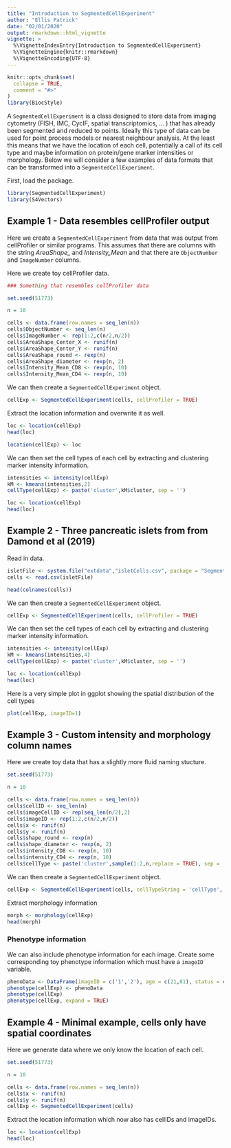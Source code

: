 ```yaml
---
title: "Introduction to SegmentedCellExperiment"
author: "Ellis Patrick"
date: "02/01/2020"
output: rmarkdown::html_vignette
vignette: >
  %\VignetteIndexEntry{Introduction to SegmentedCellExperiment}
  %\VignetteEngine{knitr::rmarkdown}
  %\VignetteEncoding{UTF-8}
---
```




```r
knitr::opts_chunk$set(
  collapse = TRUE,
  comment = "#>"
)
library(BiocStyle)
```

A `SegmentedCellExperiment` is a class designed to store data from imaging cytometry (FISH, IMC, CycIF, spatial transcriptomics, ... ) that has already been segmented and reduced to points. Ideally this type of data can be used for point process models or nearest neighbour analysis. At the least this means that we have the location of each cell, potentially a call of its cell type and maybe information on protein/gene marker intensities or morphology. Below we will consider a few examples of data formats that can be transformed into a `SegmentedCellExperiment`.


First, load the package.


```r
library(SegmentedCellExperiment)
library(S4Vectors)
```


## Example 1 - Data resembles cellProfiler output

Here we create a `SegmentedCellExperiment` from data that was output from cellProfiler or similar programs. This assumes that there are columns with the string *AreaShape_* and *Intensity_Mean* and that there are `ObjectNumber` and `ImageNumber` columns.

Here we create toy cellProfiler data.

```r

### Something that resembles cellProfiler data

set.seed(51773)

n = 10

cells <- data.frame(row.names = seq_len(n))
cells$ObjectNumber <- seq_len(n)
cells$ImageNumber <- rep(1:2,c(n/2,n/2))
cells$AreaShape_Center_X <- runif(n)
cells$AreaShape_Center_Y <- runif(n)
cells$AreaShape_round <- rexp(n)
cells$AreaShape_diameter <- rexp(n, 2)
cells$Intensity_Mean_CD8 <- rexp(n, 10)
cells$Intensity_Mean_CD4 <- rexp(n, 10)

```


We can then create a `SegmentedCellExperiment` object.

```r
cellExp <- SegmentedCellExperiment(cells, cellProfiler = TRUE)
```

Extract the location information and overwrite it as well.

```r
loc <- location(cellExp)
head(loc)

location(cellExp) <- loc
```

We can then set the cell types of each cell by extracting and clustering marker intensity information.


```r
intensities <- intensity(cellExp)
kM <- kmeans(intensities,2)
cellType(cellExp) <- paste('cluster',kM$cluster, sep = '')

loc <- location(cellExp)
head(loc)
```


## Example 2 - Three pancreatic islets from from Damond et al (2019)

Read in data.

```r
isletFile <- system.file("extdata","isletCells.csv", package = "SegmentedCellExperiment")
cells <- read.csv(isletFile)

head(colnames(cells))

```

We can then create a `SegmentedCellExperiment` object.

```r
cellExp <- SegmentedCellExperiment(cells, cellProfiler = TRUE)
```



We can then set the cell types of each cell by extracting and clustering marker intensity information.

```r
intensities <- intensity(cellExp)
kM <- kmeans(intensities,4)
cellType(cellExp) <- paste('cluster',kM$cluster, sep = '')

loc <- location(cellExp)
head(loc)
```



Here is a very simple plot in ggplot showing the spatial distribution of the cell types

```r
plot(cellExp, imageID=1)
```



## Example 3 - Custom intensity and morphology column names

Here we create toy data that has a slightly more fluid naming stucture.

```r
set.seed(51773)

n = 10

cells <- data.frame(row.names = seq_len(n))
cells$cellID <- seq_len(n)
cells$imageCellID <- rep(seq_len(n/2),2)
cells$imageID <- rep(1:2,c(n/2,n/2))
cells$x <- runif(n)
cells$y <- runif(n)
cells$shape_round <- rexp(n)
cells$shape_diameter <- rexp(n, 2)
cells$intensity_CD8 <- rexp(n, 10)
cells$intensity_CD4 <- rexp(n, 10)
cells$cellType <- paste('cluster',sample(1:2,n,replace = TRUE), sep = '_')

```

We can then create a `SegmentedCellExperiment` object.

```r

cellExp <- SegmentedCellExperiment(cells, cellTypeString = 'cellType', intensityString = 'intensity_', morphologyString = 'shape_')

```

Extract morphology information

```r
morph <- morphology(cellExp)
head(morph)

```


### Phenotype information

We can also include phenotype information for each image. Create some corresponding toy phenotype information which must have a `imageID` variable. 

```r
phenoData <- DataFrame(imageID = c('1','2'), age = c(21,81), status = c('dead','alive'))
phenotype(cellExp) <- phenoData
phenotype(cellExp)
phenotype(cellExp, expand = TRUE)
```



## Example 4 - Minimal example, cells only have spatial coordinates

Here we generate data where we only know the location of each cell.

```r
set.seed(51773)

n = 10

cells <- data.frame(row.names = seq_len(n))
cells$x <- runif(n)
cells$y <- runif(n)
cellExp <- SegmentedCellExperiment(cells)

```

Extract the location information which now also has cellIDs and imageIDs.

```r
loc <- location(cellExp)
head(loc)

```

